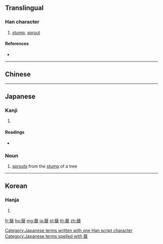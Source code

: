 {{character info/new}}
{{also|櫱|蘗}}
==Translingual==

===Han character===
{{Han char|rn=140|rad=艸|as=17|sn=23|four=|canj=TJD|ids=⿱薛木}}

# [[stump]], [[sprout]]

====References====
* {{Han ref|kx=1069.070|dkj=32478|dj=1535.320|hdz=53331.150|uh=8616|ud=34326}}

----

==Chinese==
{{zh-see|櫱}}

----

==Japanese==

===Kanji===
{{ja-kanji|grade=|rs=艸17}}

# {{defn|lang=ja|sort=艸17}}

====Readings====
* {{ja-readings|on=[[げつ]] (getsu)|kun=[[ひこばえ]] (hikobae)|nanori=}}

===Noun===
{{ja-noun|ひこばえ}}

# [[sprout]]s from the [[stump]] of a tree

[[Category:Japanese terms written with one Han script character]]
[[Category:Japanese terms spelled with 蘖]]

----

==Korean==

===Hanja===
{{ko-hanja|hangeul=얼|eumhun=|rv=eol|mr=ŏl|y=el}}

# {{defn|lang=ko|sort=艸17}}

[[fr:蘖]]
[[hu:蘖]]
[[mg:蘖]]
[[ja:蘖]]
[[pl:蘖]]
[[th:蘖]]
[[zh:蘖]]